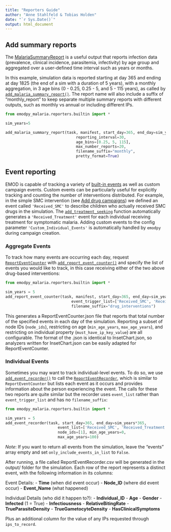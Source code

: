 ```yaml
---
title: "Reporters Guide"
author: "Anne Stahlfeld & Tobias Holden"
date: "`r Sys.Date()`"
output: html_document
---
```


## Add summary reports

The [MalariaSummaryReport](https://docs.idmod.org/projects/emod-malaria/en/latest/software-report-malaria-summary.html) is a useful output that reports infection data (prevalence, clinical incidence, parasitemia, infectivity) by age group and aggregated over a user-defined time interval such as years or months. 

In this example, simulation data is reported starting at day 365 and ending at day 1825 (the end of a sim with a duration of 5 years), with a monthly aggregation, in 3 age bins (0 - 0.25, 0.25 - 5, and 5 - 115 years), as called by [`add_malaria_summary_report()`](https://github.com/numalariamodeling/emodpy-malaria/blob/main/emodpy_malaria/reporters/builtin.py). The report name will also include a suffix of "monthly_report" to keep separate multiple summary reports with different outputs, such as monthly vs annual or including different IPs.

```python
from emodpy_malaria.reporters.builtin import *

sim_years=5

add_malaria_summary_report(task, manifest, start_day=365, end_day=sim_years*365, 
                               reporting_interval=30,
                               age_bins=[0.25, 5, 115],
                               max_number_reports=20,
                               filename_suffix="monthly",
                               pretty_format=True)                   
```

## Event reporting

EMOD is capable of tracking a variety of [built-in events](https://docs.idmod.org/projects/emod-malaria/en/latest/parameter-campaign-event-list.html) as well as custom campaign events. Custom events can be particularly useful for explicitly tracking and counting the number of interventions distributed. For example, in the simple SMC intervention (see [Add drug campaigns](https://faculty-enrich-2022.netlify.app/modules/emod-how-to/emod-how-to/#add-drug-campaigns)) we defined an event called `'Received_SMC'` to describe children who actually received SMC drugs in the simulation. The [`add_treatment_seeking`](https://faculty-enrich-2022.netlify.app/modules/emod-how-to/emod-how-to/#add-case-management) function automatically generates a `'Received_Treatment'` event for each individual receiving treatment for symptomatic malaria. Adding custom events to the config parameter `'Custom_Individual_Events'` is automatically handled by `emodpy` during campaign creation.

### Aggregate Events

To track how many events are occurring each day, request [`ReportEventCounter`](https://docs.idmod.org/projects/emod-malaria/en/latest/software-report-event-counter.html) with [`add_report_event_counter()`](https://github.com/numalariamodeling/emodpy-malaria/blob/main/emodpy_malaria/reporters/builtin.py) and specify the list of events you would like to track, in this case receiving either of the two above drug-based interventions:

```python
from emodpy_malaria.reporters.builtin import *

sim_years = 5
add_report_event_counter(task, manifest, start_day=365, end_day=sim_years*365,
                             event_trigger_list=['Received_SMC', 'Received_Treatment'],
                             filename_suffix="drug_interventions")
```

This generates a ReportEventCounter.json file that reports that total number of the specified events in each day of the simulation. Reporting a subset of node IDs (`node_ids`), restricting on age (`min_age_years`, `max_age_years`), and restricting on individual property (`must_have_ip_key_value`) are all configurable. The format of the .json is identical to InsetChart.json, so analyzers written for InsetChart.json can be easily adapted for ReportEventCounter.

### Individual Events

Sometimes you may want to track individual-level events. To do so, we use [`add_event_recorder()`](https://github.com/numalariamodeling/emodpy-malaria/blob/main/emodpy_malaria/reporters/builtin.py) to call the  [`ReportEventRecorder`](https://docs.idmod.org/projects/emod-malaria/en/latest/software-report-event-recorder.html), which is similar to `ReportEventCounter` but lists each event as it occurs and provides information about the person experiencing the event. The calls for these two reports are quite similar but the recorder uses `event_list` rather than `event_trigger_list` and has no `filename_suffix`:

```python
from emodpy_malaria.reporters.builtin import *

sim_years = 5
add_event_recorder(task, start_day=365, end_day=sim_years*365,
                       event_list=['Received_SMC', 'Received_Treatment'],
                       node_ids=[1], min_age_years=0,
                       max_age_years=100)
```

*Note*: If you want to return all events from the simulation, leave the "events" array empty and set `only_include_events_in_list` to `False`.

After running, a file called ReportEventRecorder.csv will be generated in the output/ folder for the simulation. Each row of the report represents a distinct event, with the following information in its columns:

Event Details:
- **Time** (when did event occur)
- **Node_ID** (where did event occur)
- **Event_Name** (what happened)

Individual Details (who did it happen to?):
- **Individual_ID**
- **Age**
- **Gender**
- **Infected** (1 = True)
- **Infectiousness**
- **RelativeBitingRate**
- **TrueParasiteDensity**
- **TrueGametocyteDensity**
- **HasClinicalSymptoms**

Plus an additional column for the value of any IPs requested through `ips_to_record`.